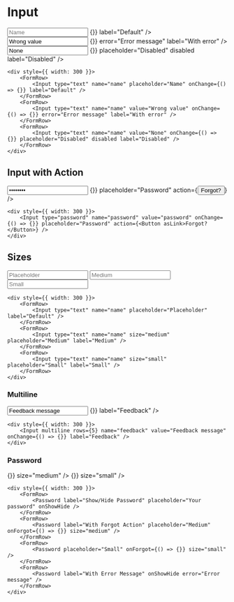 
# Input

<div style={{ width: 300 }}>
    <FormRow>
        <Input type="text" name="name" placeholder="Name" onChange={() => {}} label="Default" />
    </FormRow>
    <FormRow>
        <Input type="text" name="name" value="Wrong value" onChange={() => {}} error="Error message" label="With error" />
    </FormRow>
    <FormRow>
        <Input type="text" name="name" value="None" onChange={() => {}} placeholder="Disabled" disabled label="Disabled" />
    </FormRow>
</div>

```
<div style={{ width: 300 }}>
    <FormRow>
        <Input type="text" name="name" placeholder="Name" onChange={() => {}} label="Default" />
    </FormRow>
    <FormRow>
        <Input type="text" name="name" value="Wrong value" onChange={() => {}} error="Error message" label="With error" />
    </FormRow>
    <FormRow>
        <Input type="text" name="name" value="None" onChange={() => {}} placeholder="Disabled" disabled label="Disabled" />
    </FormRow>
</div>
```

## Input with Action

<div style={{ width: 300 }}>
    <Input type="password" name="password" value="password" onChange={() => {}} placeholder="Password" action={<Button asLink>Forgot?</Button>} />
</div>

```
<div style={{ width: 300 }}>
    <Input type="password" name="password" value="password" onChange={() => {}} placeholder="Password" action={<Button asLink>Forgot?</Button>} />
</div>
```

## Sizes

<div style={{ width: 300 }}>
    <FormRow>
        <Input type="text" name="name" placeholder="Placeholder" label="Default" />
    </FormRow>
    <FormRow>
        <Input type="text" name="name" size="medium" placeholder="Medium" label="Medium" />
    </FormRow>
    <FormRow>
        <Input type="text" name="name" size="small" placeholder="Small" label="Small" />
    </FormRow>
</div>

```
<div style={{ width: 300 }}>
    <FormRow>
        <Input type="text" name="name" placeholder="Placeholder" label="Default" />
    </FormRow>
    <FormRow>
        <Input type="text" name="name" size="medium" placeholder="Medium" label="Medium" />
    </FormRow>
    <FormRow>
        <Input type="text" name="name" size="small" placeholder="Small" label="Small" />
    </FormRow>
</div>
```

### Multiline

<div style={{ width: 300 }}>
    <Input multiline rows={5} name="feedback" value="Feedback message" onChange={() => {}} label="Feedback" />
</div>

```
<div style={{ width: 300 }}>
    <Input multiline rows={5} name="feedback" value="Feedback message" onChange={() => {}} label="Feedback" />
</div>
```

### Password

<div style={{ width: 300 }}>
    <FormRow>
        <Password label="Show/Hide Password" placeholder="Your password" onShowHide />
    </FormRow>
    <FormRow>
        <Password label="With Forgot Action" placeholder="Medium" onForgot={() => {}} size="medium" />
    </FormRow>
    <FormRow>
        <Password placeholder="Small" onForgot={() => {}} size="small" />
    </FormRow>
    <FormRow>
        <Password label="With Error Message" onShowHide error="Error message" />
    </FormRow>
</div>

```
<div style={{ width: 300 }}>
    <FormRow>
        <Password label="Show/Hide Password" placeholder="Your password" onShowHide />
    </FormRow>
    <FormRow>
        <Password label="With Forgot Action" placeholder="Medium" onForgot={() => {}} size="medium" />
    </FormRow>
    <FormRow>
        <Password placeholder="Small" onForgot={() => {}} size="small" />
    </FormRow>
    <FormRow>
        <Password label="With Error Message" onShowHide error="Error message" />
    </FormRow>
</div>
```

